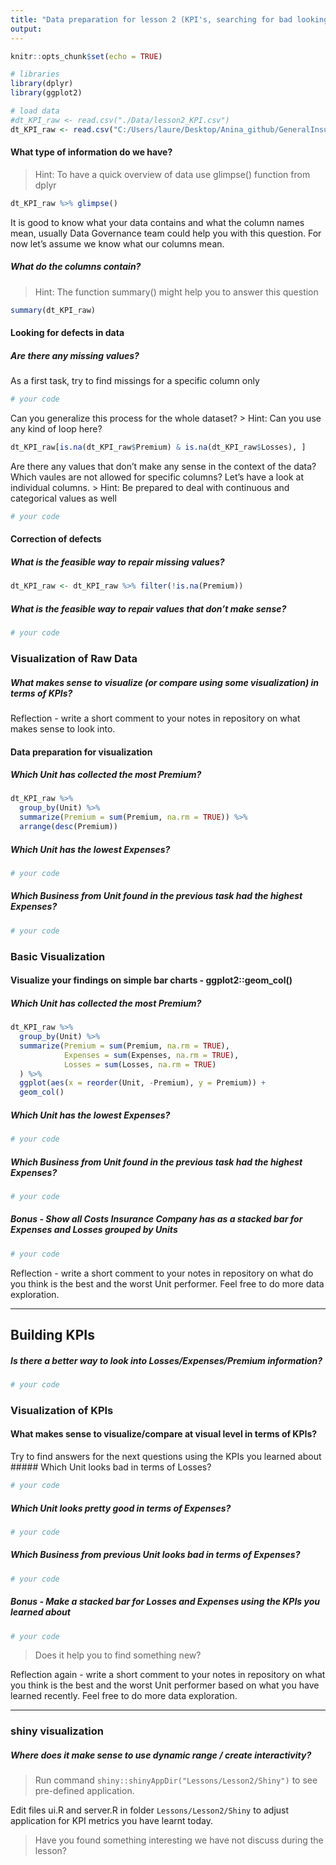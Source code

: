 ```yaml
---
title: "Data preparation for lesson 2 (KPI's, searching for bad looking portfolios)"
output: 
---
```


```r
knitr::opts_chunk$set(echo = TRUE)
```
```r
# libraries
library(dplyr)
library(ggplot2)

# load data
#dt_KPI_raw <- read.csv("./Data/lesson2_KPI.csv")
dt_KPI_raw <- read.csv("C:/Users/laure/Desktop/Anina_github/GeneralInsurance_Class/Data/lesson2_KPI.csv")
```

#### What type of information do we have?
> Hint: To have a quick overview of data use glimpse() function from dplyr

```r
dt_KPI_raw %>% glimpse()
```

It is good to know what your data contains and what the column names mean,
usually Data Governance team could help you with this question.
For now let's assume we know what our columns mean.

##### What do the columns contain?
> Hint: The function summary() might help you to answer this question
```r
summary(dt_KPI_raw)
```

#### Looking for defects in data 
##### Are there any missing values?
As a first task, try to find missings for a specific column only
```r
# your code
```

Can you generalize this process for the whole dataset? 
> Hint: Can you use any kind of loop here?

```r
dt_KPI_raw[is.na(dt_KPI_raw$Premium) & is.na(dt_KPI_raw$Losses), ]
```


Are there any values that don't make any sense in the context of the data? 
Which vaules are not allowed for specific columns? Let's have a look at individual columns.
> Hint: Be prepared to deal with continuous and categorical values as well

```r
# your code
```




#### Correction of defects 
##### What is the feasible way to repair missing values? 
```r
dt_KPI_raw <- dt_KPI_raw %>% filter(!is.na(Premium))
```
##### What is the feasible way to repair values that don't make sense?
```r
# your code
```


### Visualization of Raw Data 
##### What makes sense to visualize (or compare using some visualization) in terms of KPIs?
Reflection - write a short comment to your notes in repository on what makes sense to look into.

#### Data preparation for visualization
##### Which Unit has collected the most Premium? 

```r
dt_KPI_raw %>% 
  group_by(Unit) %>% 
  summarize(Premium = sum(Premium, na.rm = TRUE)) %>% 
  arrange(desc(Premium))
```

##### Which Unit has the lowest Expenses? 
```r
# your code
```

##### Which Business from Unit found in the previous task had the highest Expenses? 
```r
# your code
```

### Basic Visualization
#### Visualize your findings on simple bar charts - ggplot2::geom_col()
##### Which Unit has collected the most Premium? 
```r
dt_KPI_raw %>% 
  group_by(Unit) %>% 
  summarize(Premium = sum(Premium, na.rm = TRUE),
            Expenses = sum(Expenses, na.rm = TRUE),
            Losses = sum(Losses, na.rm = TRUE)
  ) %>% 
  ggplot(aes(x = reorder(Unit, -Premium), y = Premium)) + 
  geom_col()

```

##### Which Unit has the lowest Expenses? 
```r
# your code
```

##### Which Business from Unit found in the previous task had the highest Expenses? 
```r
# your code
```

##### Bonus - Show all Costs Insurance Company has as a stacked bar for Expenses and Losses grouped by Units
```r
# your code
```

Reflection - write a short comment to your notes in repository on what do you think is the best and the worst Unit performer.
Feel free to do more data exploration.


------------------------------------------------------------------------------

## Building KPIs 
##### Is there a better way to look into Losses/Expenses/Premium information?
```r
# your code
```



### Visualization of KPIs
#### What makes sense to visualize/compare at visual level in terms of KPIs?

Try to find answers for the next questions using the KPIs you learned about
##### Which Unit looks bad in terms of Losses? 
```r
# your code
```

##### Which Unit looks pretty good in terms of Expenses? 
```r
# your code
```

##### Which Business from previous Unit looks bad in terms of Expenses? 
```r
# your code
```

##### Bonus - Make a stacked bar for Losses and Expenses using the KPIs you learned about
```r
# your code
```

> Does it help you to find something new?


Reflection again - write a short comment to your notes in repository on what you think is 
the best and the worst Unit performer based on what you have learned recently.
Feel free to do more data exploration.


--------------------------------------------------------------------------------

### shiny visualization 
##### Where does it make sense to use dynamic range / create interactivity?

> Run command `shiny::shinyAppDir("Lessons/Lesson2/Shiny")` to see pre-defined application.

Edit files ui.R and server.R in folder `Lessons/Lesson2/Shiny` to adjust application for KPI metrics you have learnt today.

> Have you found something interesting we have not discuss during the lesson?
